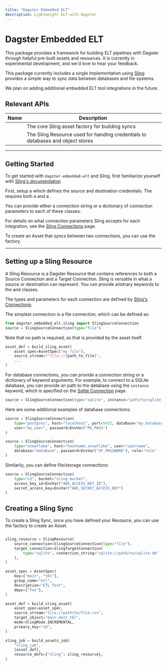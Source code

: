 ```yaml
---
title: "Dagster Embedded ELT"
description: Lightweight ELT with Dagster
---
```


# Dagster Embedded ELT

This package provides a framework for building ELT pipelines with Dagster through helpful pre-built assets and resources. It is currently in experimental development, and we'd love to hear your feedback.

This package currently includes a single implementation using <a href="https://slingdata.io">Sling</a> provides a simple way to sync data between databases and file systems.

We plan on adding additional embedded ELT tool integrations in the future.

## Relevant APIs

| Name                                                                        | Description                                                                    |
| --------------------------------------------------------------------------- | ------------------------------------------------------------------------------ |
| <PyObject module="dagster_embedded_elt.sling" object="build_sling_asset" /> | The core Sling asset factory for building syncs                                |
| <PyObject module="dagster_embedded_elt.sling" object="SlingResource" />     | The Sling Resource used for handing credentials to databases and object stores |

---

## Getting Started

To get started with `dagster-embedded-elt` and Sling, first familiarize yourself with <a href="https://docs.slingdata.io/sling-cli/running-tasks">Sling's documentation</a>

First, setup a <PyObject module="dagster-embedded-elt.sling" object="SlingResource" /> which defines the source and destination credentials. The <PyObject module="dagster-embedded-elt.sling" object="SlingResource" /> requires both a <PyObject module="dagster-embedded-elt.sling" object="SlingSourceConnection" /> and a <PyObject module="dagster-embedded-elt.sling" object="SlingTargetConnection" />.

You can provide either a connection string or a dictionary of connection parameters to each of these classes.

For details on what connection parameters Sling accepts for each integration, see the <a href="https://docs.slingdata.io/connections/database-connections">Sling Connections</a> page.

To create an Asset that syncs between two connections, you can use the <PyObject module="dagster-embedded-elt.sling" object="build_sling_asset" /> factory.

---

## Setting up a Sling Resource

A Sling Resource is a Dagster Resource that contains references to both a Source Connection and a Target Connection. Sling is versatile in what a source or destination can represent. You can provide arbitrary keywords to the <PyObject module="dagster-embedded-elt.sling" object="SlingSourceConnection" /> and <PyObject module="dagster-embedded-elt.sling" object="SlingTargetConnection" /> classes.

The types and parameters for each connection are defined by <a href="https://docs.slingdata.io/connections/database-connections">Sling's Connections</a>.

The simplest connection is a file connection, which can be defined as:

```python
from dagster_embedded_elt.sling import SlingSourceConnection
source = SlingSourceConnection(type="file")
```

Note that no path is required, as that is provided by the asset itself.

```python
asset_def = build_sling_asset(
    asset_spec=AssetSpec("my_file"),
    source_stream=f"file://{path_to_file}",
    ...
)

```

For database connections, you can provide a connection string or a dictionary of keyword arguments. For example, to connect to a SQLite database, you can provide an path to the database using the `instance` keyword, which is specified on the <a href="https://docs.slingdata.io/connections/database-connections/sqlite">Sqlite Connection</a> page.

```python
source = SlingSourceConnection(type="sqlite", instance="path/to/sqlite.db")
```

Here are some additional examples of database connections:

```python
source = SlingSourceConnection(
    type="postgres", host="localhost", port=5432, database="my_database",
    user="my_user", password=EnvVar("PG_PASS")
)

source = SlingSourceConnection(
    type="snowflake", host="hostname.snowflake", user="username",
    database="database", password=EnvVar("SF_PASSWORD"), role="role"
)
```

Similarily, you can define file/storage connections:

```python
source = SlingSourceConnection(
    type="s3", bucket="sling-bucket",
    access_key_id=EnvVar("AWS_ACCESS_KEY_ID"),
    secret_access_key=EnvVar("AWS_SECRET_ACCESS_KEY")
)

```

## Creating a Sling Sync

To create a Sling Sync, once you have defined your Resource, you can use the <PyObject module="dagster_embedded_elt.sling" object="build_sling_asset" /> factory to create an Asset.

```python

sling_resource = SlingResource(
    source_connection=SlingSourceConnection(type="file"),
    target_connection=SlingTargetConnection(
        type="sqlite", connection_string="sqlite://path/to/sqlite.db"
    ),
)

asset_spec = AssetSpec(
    key=["main", "tbl"],
    group_name="etl",
    description="ETL Test",
    deps=["foo"],
)

asset_def = build_sling_asset(
    asset_spec=asset_spec,
    source_stream="file://path/to/file.csv",
    target_object="main.dest_tbl",
    mode=SlingMode.INCREMENTAL,
    primary_key="id",
)

sling_job = build_assets_job(
    "sling_job",
    [asset_def],
    resource_defs={"sling": sling_resource},
)

```
